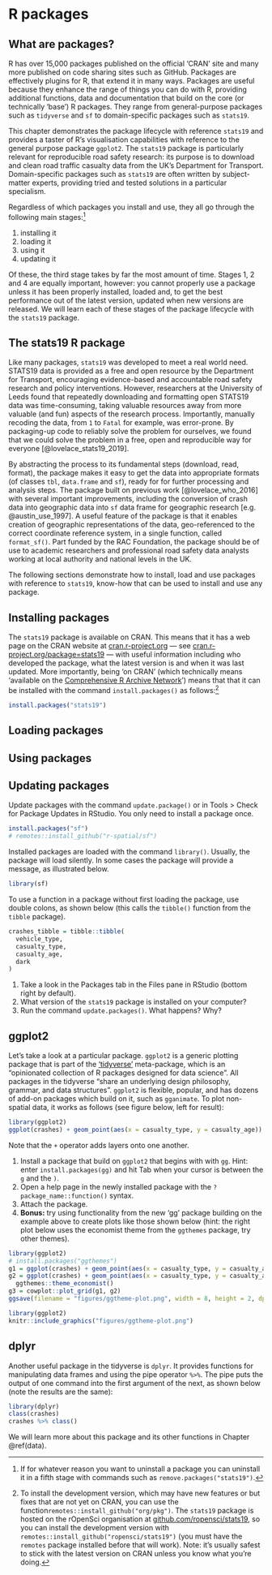 # R packages {#pkgs}

## What are packages?

R has over 15,000 packages published on the official 'CRAN' site and many more published on code sharing sites such as GitHub.
Packages are effectively plugins for R, that extend it in many ways.
Packages are useful because they enhance the range of things you can do with R, providing additional functions, data and documentation that build on the core (or technically 'base') R packages.
They range from general-purpose packages such as `tidyverse` and `sf` to domain-specific packages such as `stats19`.

This chapter demonstrates the package lifecycle with reference `stats19` and provides a taster of R's visualisation capabilities with reference to the general purpose package `ggplot2`.
The `stats19` package is particularly relevant for reproducible road safety research: its purpose is to download and clean road traffic casualty data from the UK's Department for Transport.
Domain-specific packages such as `stats19` are often written by subject-matter experts, providing tried and tested solutions in a particular specialism.

Regardless of which packages you install and use, they all go through the following main stages:^[
If for whatever reason you want to uninstall a package you can uninstall it in a fifth stage with commands such as `remove.packages("stats19")`.
]

1. installing it
2. loading it
3. using it
4. updating it

Of these, the third stage takes by far the most amount of time.
Stages 1, 2 and 4 are equally important, however: you cannot properly use a package unless it has been properly installed, loaded and, to get the best performance out of the latest version, updated when new versions are released.
We will learn each of these stages of the package lifecycle with the `stats19` package.

## The stats19 R package

Like many packages, `stats19` was developed to meet a real world need.
STATS19 data is provided as a free and open resource by the Department for Transport, encouraging evidence-based and accountable road safety research and policy interventions.
However, researchers at the University of Leeds found that repeatedly downloading and formatting open STATS19 data was time-consuming, taking valuable resources away from more valuable (and fun) aspects of the research process.
Importantly, manually recoding the data, from `1` to `Fatal` for example, was error-prone.
By packaging-up code to reliably solve the problem for ourselves, we found that we could solve the problem in a free, open and reproducible way for everyone [@lovelace_stats19_2019].

By abstracting the process to its fundamental steps (download, read, format), the package makes it easy to get the data into appropriate formats (of classes `tbl`, `data.frame` and `sf`), ready for for further processing and analysis steps.
The package built on previous work [@lovelace_who_2016] with several important improvements, including the conversion of crash data into geographic data into `sf` data frame for geographic research [e.g. @austin_use_1997].
A useful feature of the package is that it enables creation of geographic representations of the data, geo-referenced to the correct coordinate reference system, in a single function, called `format_sf()`.
Part funded by the RAC Foundation, the package should be of use to academic researchers and professional road safety data analysts working at local authority and national levels in the UK.

The following sections demonstrate how to install, load and use packages with reference to `stats19`, know-how that can be used to install and use any package.

## Installing packages

The `stats19` package is available on CRAN.
This means that it has a web page on the CRAN website at [cran.r-project.org](https://cran.r-project.org) --- see [cran.r-project.org/package=stats19](https://cran.r-project.org/package=stats19) --- with useful information including who developed the package, what the latest version is and when it was last updated.
More importantly, being 'on CRAN' (which technically means 'available on the [Comprehensive R Archive Network](https://cran.r-project.org/)') means that that it can be installed with the command `install.packages()` as follows:^[
To install the development version, which may have new features or but fixes that are not yet on CRAN, you can use the function`remotes::install_github("org/pkg")`.
The `stats19` package is hosted on the rOpenSci organisation at [github.com/ropensci/stats19](https://github.com/ropensci/stats19), so you can install the development version with `remotes::install_github("ropensci/stats19")` (you must have the `remotes` package installed before that will work).
Note: it's usually safest to stick with the latest version on CRAN unless you know what you're doing.
]

```r
install.packages("stats19")
```

## Loading packages


## Using packages 

## Updating packages


Update packages with the command `update.package()` or in Tools > Check for Package Updates in RStudio.
You only need to install a package once.
<!-- **Note: avoid `install.packages()` within a script** -->
<!-- Packages only need to be installed once. -->
<!-- You can use `remotes::install_cran()` or `remotes::install_github()` to only install a package if it is not yet installed and up-to-date (note: you only need to use one of these): -->

```r
install.packages("sf")
# remotes::install_github("r-spatial/sf")
```

<!-- now talk about loading packages -->
Installed packages are loaded with the command `library()`.
Usually, the package will load silently.
In some cases the package will provide a message, as illustrated below.

```r
library(sf)
```

To use a function in a package without first loading the package, use double colons, as shown below (this calls the `tibble()` function from the `tibble` package).

```r
crashes_tibble = tibble::tibble(
  vehicle_type,
  casualty_type,
  casualty_age,
  dark
)
```

1. Take a look in the Packages tab in the Files pane in RStudio (bottom right by default).
1. What version of the `stats19` package is installed on your computer?
1. Run the command `update.packages()`. What happens? Why?

## ggplot2

Let's take a look at a particular package.
`ggplot2` is a generic plotting package that is part of the ['tidyverse'](https://www.tidyverse.org/) meta-package, which is an "opinionated collection of R packages designed for data science". 
All packages in the tidyverse "share an underlying design philosophy, grammar, and data structures". 
`ggplot2` is flexible, popular, and has dozens of add-on packages which build on it, such as `gganimate`.
To plot non-spatial data, it works as follows (see figure below, left for result):

```r
library(ggplot2)
ggplot(crashes) + geom_point(aes(x = casualty_type, y = casualty_age))
```

Note that the `+` operator adds layers onto one another.

1. Install a package that build on `ggplot2` that begins with with `gg`. Hint: enter `install.packages(gg)` and hit Tab when your cursor is between the `g` and the `)`.
1. Open a help page in the newly installed package with the `?package_name::function()` syntax.
1. Attach the package.
1. **Bonus:** try using functionality from the new 'gg' package building on the example above to create plots like those shown below (hint: the right plot below uses the economist theme from the `ggthemes` package, try other themes).

```r
library(ggplot2)
# install.packages("ggthemes")
g1 = ggplot(crashes) + geom_point(aes(x = casualty_type, y = casualty_age)) 
g2 = ggplot(crashes) + geom_point(aes(x = casualty_type, y = casualty_age)) +
  ggthemes::theme_economist()
g3 = cowplot::plot_grid(g1, g2)
ggsave(filename = "figures/ggtheme-plot.png", width = 8, height = 2, dpi = 80)
```

```r
library(ggplot2)
knitr::include_graphics("figures/ggtheme-plot.png")
```

## dplyr

Another useful package in the tidyverse is `dplyr`.
It provides functions for manipulating data frames and using the pipe operator ` %>% `. 
The pipe puts the output of one command into the first argument of the next, as shown below (note the results are the same):

```r
library(dplyr)
class(crashes)       
crashes %>% class()
```

We will learn more about this package and its other functions in Chapter \@ref(data).

